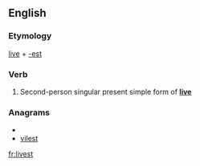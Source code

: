 ==English==

===Etymology===
[[live]] + [[-est]]

===Verb===
{{en-verb form}}

# {{archaic}} Second-person singular present simple form of '''[[live]]'''

===Anagrams===
* {{alphagram|eilstv}}
* [[vilest#English|vilest]]

[[fr:livest]]